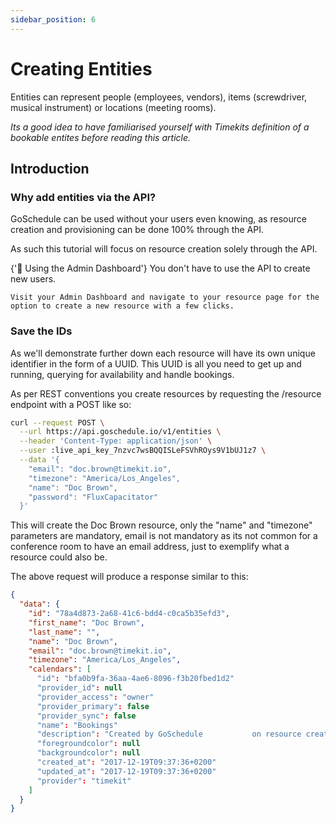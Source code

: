 ```yaml
---
sidebar_position: 6
---
```


# Creating Entities

Entities can represent people (employees, vendors), items (screwdriver, musical instrument) or locations (meeting rooms).

*Its a good idea to have familiarised yourself with Timekits definition of a bookable entites before reading this article.*

<WorkingWithApiAlert />

## Introduction 

### Why add entities via the API?

GoSchedule can be used without your users even knowing, as resource creation and provisioning can be done 100% through the API. 

As such this tutorial will focus on resource creation solely through the API.

<Alert icon={false} severity="info">
  <AlertTitle>{'📘 Using the Admin Dashboard'}</AlertTitle>
    You don't have to use the API to create new users. 
    
    Visit your Admin Dashboard and navigate to your resource page for the option to create a new resource with a few clicks.
</Alert>

### Save the IDs

As we'll demonstrate further down each resource will have its own unique identifier in the form of a UUID. This UUID is all you need to get up and running, querying for availability and handle bookings.

As per REST conventions you create resources by requesting the /resource endpoint with a POST like so:

```bash
curl --request POST \
  --url https://api.goschedule.io/v1/entities \
  --header 'Content-Type: application/json' \
  --user :live_api_key_7nzvc7wsBQQISLeFSVhROys9V1bUJ1z7 \
  --data '{
    "email": "doc.brown@timekit.io",
    "timezone": "America/Los_Angeles",
    "name": "Doc Brown",
    "password": "FluxCapacitator"
  }'
```

This will create the Doc Brown resource, only the "name" and "timezone" parameters are mandatory, email is not mandatory as its not common for a conference room to have an email address, just to exemplify what a resource could also be.

The above request will produce a response similar to this:

```json
{
  "data": {
    "id": "78a4d873-2a68-41c6-bdd4-c0ca5b35efd3",
    "first_name": "Doc Brown",
    "last_name": "",
    "name": "Doc Brown",
    "email": "doc.brown@timekit.io",
    "timezone": "America/Los_Angeles",
    "calendars": [
      "id": "bfa0b9fa-36aa-4ae6-8096-f3b20fbed1d2"
      "provider_id": null
      "provider_access": "owner"
      "provider_primary": false
      "provider_sync": false
      "name": "Bookings"
      "description": "Created by GoSchedule           on resource creation"
      "foregroundcolor": null
      "backgroundcolor": null
      "created_at": "2017-12-19T09:37:36+0200"
      "updated_at": "2017-12-19T09:37:36+0200"
      "provider": "timekit"
    ]
  }
}
```